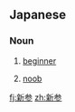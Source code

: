 ==Japanese==
{{ja-kanjitab|しん|さん|k2=ざん|r=y|yomi=on}}

===Noun===
{{ja-noun|しんざん}}

# [[beginner]]
# {{lb|ja|Internet slang|sort=しんざん}} [[noob]]

[[fj:新参]]
[[zh:新参]]